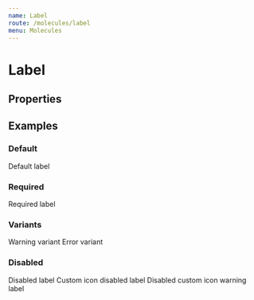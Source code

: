 ```yaml
---
name: Label
route: /molecules/label
menu: Molecules
---
```




# Label

## Properties

<PropsTable of={Label} />

## Examples

### Default

<Playground>
  <Label>
    Default label
  </Label>
</Playground>

### Required

<Playground>
  <Label required>
    Required label
  </Label>
</Playground>

### Variants

<Playground>
  <Label variant="warning">
    Warning variant
  </Label>
  <Label variant="error">
    Error variant
  </Label>
</Playground>

### Disabled

<Playground>
  <Label disabled>
    Disabled label
  </Label>
  <Label disabled disabledIcon="🔒">
    Custom icon disabled label
  </Label>
  <Label disabled disabledIcon="🔒" variant="warning">
    Disabled custom icon warning label
  </Label>
</Playground>
